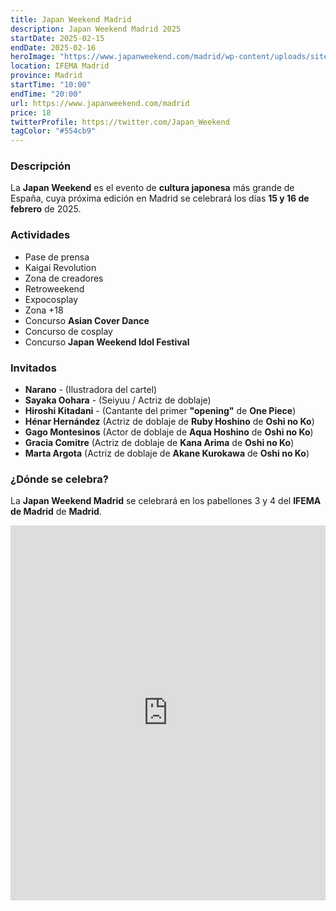 ```yaml
---
title: Japan Weekend Madrid
description: Japan Weekend Madrid 2025
startDate: 2025-02-15
endDate: 2025-02-16
heroImage: "https://www.japanweekend.com/madrid/wp-content/uploads/sites/2/2025/01/Cartel-Madrid-Febr-25-Web.jpg"
location: IFEMA Madrid
province: Madrid
startTime: "10:00"
endTime: "20:00"
url: https://www.japanweekend.com/madrid
price: 18
twitterProfile: https://twitter.com/Japan_Weekend
tagColor: "#554cb9"
---
```


### Descripción

La **Japan Weekend** es el evento de **cultura japonesa** más grande de España, cuya próxima edición en Madrid se celebrará los días **15 y 16 de febrero** de 2025.

### Actividades
+ Pase de prensa
+ Kaigai Revolution
+ Zona de creadores
+ Retroweekend
+ Expocosplay
+ Zona +18
+ Concurso **Asian Cover Dance**
+ Concurso de cosplay
+ Concurso **Japan Weekend Idol Festival**

### Invitados

+ **Narano** - (Ilustradora del cartel)
+ **Sayaka Oohara** - (Seiyuu / Actriz de doblaje)
+ **Hiroshi Kitadani** - (Cantante del primer **"opening"** de **One Piece**)
+ **Hénar Hernández** (Actriz de doblaje de **Ruby Hoshino** de **Oshi no Ko**)
+ **Gago Montesinos** (Actor de doblaje de **Aqua Hoshino** de **Oshi no Ko**)
+ **Gracia Comitre** (Actriz de doblaje de **Kana Arima** de **Oshi no Ko**)
+ **Marta Argota** (Actriz de doblaje de **Akane Kurokawa** de **Oshi no Ko**)

### ¿Dónde se celebra?

La **Japan Weekend Madrid** se celebrará en los pabellones 3 y 4 del **IFEMA de Madrid** de **Madrid**.

<iframe src="https://www.google.com/maps/embed?pb=!1m18!1m12!1m3!1d3502.9574266515338!2d-3.6157471352960586!3d40.465523564643014!2m3!1f0!2f0!3f0!3m2!1i1024!2i768!4f13.1!3m3!1m2!1s0xd422e50d152df37%3A0x801ce4be7e7a5eec!2sRecinto%20Ferial%20-%20IFEMA%20MADRID!5e0!3m2!1ses!2ses!4v1626683525736!5m2!1ses!2ses" width="100%" height="600" style="border: 0px; pointer-events: none;" allowfullscreen="" loading="lazy" aria-label="IFEMA de Madrid"></iframe>
